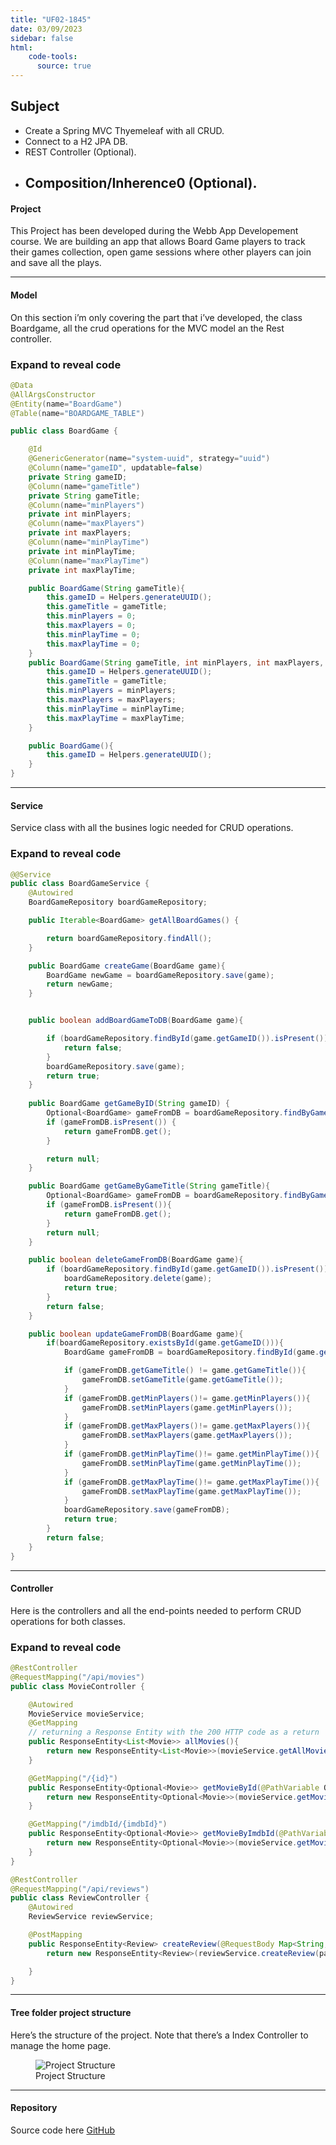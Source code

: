```yaml
---
title: "UF02-1845"
date: 03/09/2023
sidebar: false
html: 
    code-tools:
      source: true
---
```


## Subject

* Create a Spring MVC Thyemeleaf with all CRUD.
* Connect to a H2 JPA DB.
* REST Controller (Optional).
* Composition/Inherence0 (Optional).
---

#### Project

This Project has been developed during the Webb App Developement course. 
We are building an app that allows Board Game players to track their games collection,
open game sessions where other players can join and save all the plays.

---

#### Model

On this section i'm only covering the part that i've developed, the class Boardgame, all the crud operations for the MVC model an the Rest controller.

::: {.callout-note collapse="true"}
### Expand to reveal code
``` .java
@Data
@AllArgsConstructor
@Entity(name="BoardGame")
@Table(name="BOARDGAME_TABLE")

public class BoardGame {

    @Id
    @GenericGenerator(name="system-uuid", strategy="uuid")
    @Column(name="gameID", updatable=false)
    private String gameID;
    @Column(name="gameTitle")
    private String gameTitle;
    @Column(name="minPlayers")
    private int minPlayers;
    @Column(name="maxPlayers")
    private int maxPlayers;
    @Column(name="minPlayTime")
    private int minPlayTime;
    @Column(name="maxPlayTime")
    private int maxPlayTime;

    public BoardGame(String gameTitle){
        this.gameID = Helpers.generateUUID();
        this.gameTitle = gameTitle;
        this.minPlayers = 0;
        this.maxPlayers = 0;
        this.minPlayTime = 0;
        this.maxPlayTime = 0;
    }
    public BoardGame(String gameTitle, int minPlayers, int maxPlayers, int minPlayTime, int maxPlayTime){
        this.gameID = Helpers.generateUUID();
        this.gameTitle = gameTitle;
        this.minPlayers = minPlayers;
        this.maxPlayers = maxPlayers;
        this.minPlayTime = minPlayTime;
        this.maxPlayTime = maxPlayTime;
    }

    public BoardGame(){
        this.gameID = Helpers.generateUUID();
    }
}
```
:::
---

#### Service 

Service class with all the busines logic needed for CRUD operations.

::: {.callout-note collapse="true"}
### Expand to reveal code
``` .java
@@Service
public class BoardGameService {
    @Autowired
    BoardGameRepository boardGameRepository;

    public Iterable<BoardGame> getAllBoardGames() {

        return boardGameRepository.findAll();
    }

    public BoardGame createGame(BoardGame game){
        BoardGame newGame = boardGameRepository.save(game);
        return newGame;
    }


    public boolean addBoardGameToDB(BoardGame game){

        if (boardGameRepository.findById(game.getGameID()).isPresent()){
            return false;
        }
        boardGameRepository.save(game);
        return true;
    }
    
    public BoardGame getGameByID(String gameID) {
        Optional<BoardGame> gameFromDB = boardGameRepository.findByGameID(gameID);
        if (gameFromDB.isPresent()) {
            return gameFromDB.get();
        }

        return null;
    }

    public BoardGame getGameByGameTitle(String gameTitle){
        Optional<BoardGame> gameFromDB = boardGameRepository.findByGameTitle(gameTitle);
        if (gameFromDB.isPresent()){
            return gameFromDB.get();
        }
        return null;
    }

    public boolean deleteGameFromDB(BoardGame game){
        if (boardGameRepository.findById(game.getGameID()).isPresent()){
            boardGameRepository.delete(game);
            return true;
        }
        return false;
    }

    public boolean updateGameFromDB(BoardGame game){
        if(boardGameRepository.existsById(game.getGameID())){
            BoardGame gameFromDB = boardGameRepository.findById(game.getGameID()).get();

            if (gameFromDB.getGameTitle() != game.getGameTitle()){
                gameFromDB.setGameTitle(game.getGameTitle());
            }
            if (gameFromDB.getMinPlayers()!= game.getMinPlayers()){
                gameFromDB.setMinPlayers(game.getMinPlayers());
            }
            if (gameFromDB.getMaxPlayers()!= game.getMaxPlayers()){
                gameFromDB.setMaxPlayers(game.getMaxPlayers());
            }
            if (gameFromDB.getMinPlayTime()!= game.getMinPlayTime()){
                gameFromDB.setMinPlayTime(game.getMinPlayTime());
            }
            if (gameFromDB.getMaxPlayTime()!= game.getMaxPlayTime()){
                gameFromDB.setMaxPlayTime(game.getMaxPlayTime());
            }
            boardGameRepository.save(gameFromDB);
            return true;
        }
        return false;
    }
}

```
:::

--- 

#### Controller 

Here is the controllers and all the end-points needed to perform CRUD operations for both classes.

::: {.callout-note collapse="true"}
### Expand to reveal code
``` .java
@RestController
@RequestMapping("/api/movies")
public class MovieController {

    @Autowired
    MovieService movieService;
    @GetMapping
    // returning a Response Entity with the 200 HTTP code as a return
    public ResponseEntity<List<Movie>> allMovies(){
        return new ResponseEntity<List<Movie>>(movieService.getAllMovies(), HttpStatus.OK);
    }

    @GetMapping("/{id}")
    public ResponseEntity<Optional<Movie>> getMovieById(@PathVariable ObjectId id){
        return new ResponseEntity<Optional<Movie>>(movieService.getMovieById(id), HttpStatus.OK);
    }

    @GetMapping("/imdbId/{imdbId}")
    public ResponseEntity<Optional<Movie>> getMovieByImdbId(@PathVariable String imdbId){
        return new ResponseEntity<Optional<Movie>>(movieService.getMovieByImdbId(imdbId), HttpStatus.OK);
    }
}

@RestController
@RequestMapping("/api/reviews")
public class ReviewController {
    @Autowired
    ReviewService reviewService;

    @PostMapping
    public ResponseEntity<Review> createReview(@RequestBody Map<String, String> payload){
        return new ResponseEntity<Review>(reviewService.createReview(payload.get("reviewBody"), payload.get("imdbId")), HttpStatus.CREATED);

    }
}

```
:::

---

#### Tree folder project structure

Here's the structure of the project. Note that there's a Index Controller to manage the home page.

![Project Structure](/imgs/school/schoolManagerTree.png){.preview-image}

---

#### Repository

Source code here [GitHub](https://github.com/vcalvache/springboot_labs/tree/main/movie-review)